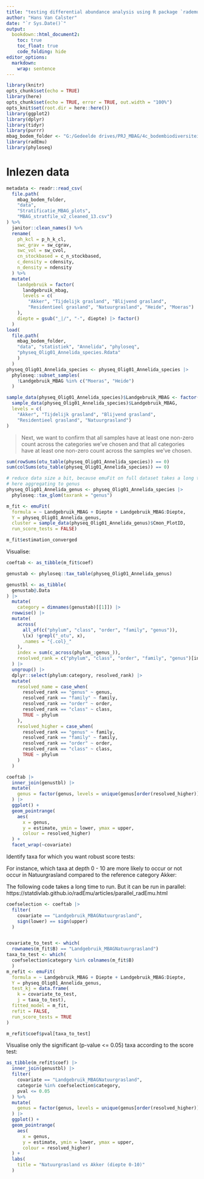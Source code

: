 ```yaml
---
title: "testing differential abundance analysis using R package `rademu`"
author: "Hans Van Calster"
date: "`r Sys.Date()`"
output:
  bookdown::html_document2:
    toc: true
    toc_float: true
    code_folding: hide
editor_options:
  markdown:
    wrap: sentence
---
```



```r
library(knitr)
opts_chunk$set(echo = TRUE)
library(here)
opts_chunk$set(echo = TRUE, error = TRUE, out.width = "100%")
opts_knit$set(root.dir = here::here())
library(ggplot2)
library(dplyr)
library(tidyr)
library(purrr)
mbag_bodem_folder <- "G:/Gedeelde drives/PRJ_MBAG/4c_bodembiodiversiteit" # nolint
library(radEmu)
library(phyloseq)
```

# Inlezen data

```r
metadata <- readr::read_csv(
  file.path(
    mbag_bodem_folder,
    "data", 
    "Stratificatie_MBAG_plots",
    "MBAG_stratfile_v2_cleaned_13.csv")
) %>%
  janitor::clean_names() %>%
  rename(
    ph_kcl = p_h_k_cl,
    swc_grav = sw_cgrav,
    swc_vol = sw_cvol,
    cn_stockbased = c_n_stockbased,
    c_density = cdensity,
    n_density = ndensity
  ) %>%
  mutate(
    landgebruik = factor(
      landgebruik_mbag,
      levels = c(
        "Akker", "Tijdelijk grasland", "Blijvend grasland",
        "Residentieel grasland", "Natuurgrasland", "Heide", "Moeras")
    ),
    diepte = gsub("_|/", "-", diepte) |> factor()
  )
load(
  file.path(
    mbag_bodem_folder,
    "data", "statistiek", "Annelida", "phyloseq",
    "physeq_Olig01_Annelida_species.Rdata"
    )
  )
physeq_Olig01_Annelida_species <- physeq_Olig01_Annelida_species |> 
  phyloseq::subset_samples(
    !Landgebruik_MBAG %in% c("Moeras", "Heide")
  )
```



```r
sample_data(physeq_Olig01_Annelida_species)$Landgebruik_MBAG <- factor(
  sample_data(physeq_Olig01_Annelida_species)$Landgebruik_MBAG,
  levels = c(
    "Akker", "Tijdelijk grasland", "Blijvend grasland",
    "Residentieel grasland", "Natuurgrasland")
)

```

>Next, we want to confirm that all samples have at least one non-zero count across the categories we’ve chosen and that all categories have at least one non-zero count across the samples we’ve chosen.

```r
sum(rowSums(otu_table(physeq_Olig01_Annelida_species)) == 0)
sum(colSums(otu_table(physeq_Olig01_Annelida_species)) == 0)
```

```r
# reduce data size a bit, because emuFit on full dataset takes a long time
# here aggregating to genus
physeq_Olig01_Annelida_genus <- physeq_Olig01_Annelida_species |>
  phyloseq::tax_glom(taxrank = "genus")
```



```r
m_fit <- emuFit(
  formula = ~ Landgebruik_MBAG + Diepte + Landgebruik_MBAG:Diepte, 
  Y = physeq_Olig01_Annelida_genus,
  cluster = sample_data(physeq_Olig01_Annelida_genus)$Cmon_PlotID,
  run_score_tests = FALSE) 

m_fit$estimation_converged
```

Visualise:

```r
coeftab <- as_tibble(m_fit$coef)

genustab <- phyloseq::tax_table(physeq_Olig01_Annelida_genus)

genustbl <- as_tibble(
  genustab@.Data
) |> 
  mutate(
    category = dimnames(genustab)[[1]]) |> 
  rowwise() |> 
  mutate(
    across(
      all_of(c("phylum", "class", "order", "family", "genus")),
      \(x) !grepl("_otu", x),
      .names = "{.col}_"
    ),
    index = sum(c_across(phylum_:genus_)),
    resolved_rank = c("phylum", "class", "order", "family", "genus")[index]
  ) |> 
  ungroup() |> 
  dplyr::select(phylum:category, resolved_rank) |> 
  mutate(
    resolved_name = case_when(
      resolved_rank == "genus" ~ genus,
      resolved_rank == "family" ~ family,
      resolved_rank == "order" ~ order,
      resolved_rank == "class" ~ class,
      TRUE ~ phylum
    ),
    resolved_higher = case_when(
      resolved_rank == "genus" ~ family,
      resolved_rank == "family" ~ family,
      resolved_rank == "order" ~ order,
      resolved_rank == "class" ~ class,
      TRUE ~ phylum
    )
  )

coeftab |>
  inner_join(genustbl) |> 
  mutate(
    genus = factor(genus, levels = unique(genus[order(resolved_higher)]))
  ) |> 
  ggplot() +
  geom_pointrange(
    aes(
      x = genus,
      y = estimate, ymin = lower, ymax = upper,
      colour = resolved_higher)
  ) + 
  facet_wrap(~covariate)

```

Identify taxa for which you want robust score tests:

For instance, which taxa at depth 0 - 10 are more likely to occur or not occur in Natuurgrasland compared to the reference category Akker:

The following code takes a long time to run.
But it can be run in parallel: https://statdivlab.github.io/radEmu/articles/parallel_radEmu.html



```r
coefselection <- coeftab |> 
  filter(
    covariate == "Landgebruik_MBAGNatuurgrasland",
    sign(lower) == sign(upper)
  )


covariate_to_test <- which(
  rownames(m_fit$B) == "Landgebruik_MBAGNatuurgrasland")
taxa_to_test <- which(
  coefselection$category %in% colnames(m_fit$B)
  )
m_refit <- emuFit(
  formula = ~ Landgebruik_MBAG + Diepte + Landgebruik_MBAG:Diepte, 
  Y = physeq_Olig01_Annelida_genus,
  test_kj = data.frame(
    k = covariate_to_test, 
    j = taxa_to_test),
  fitted_model = m_fit,
  refit = FALSE,
  run_score_tests = TRUE
)

m_refit$coef$pval[taxa_to_test]
```

Visualise only the significant (p-value <= 0.05) taxa according to the score test:

```r
as_tibble(m_refit$coef) |>
  inner_join(genustbl) |>
  filter(
    covariate == "Landgebruik_MBAGNatuurgrasland",
    categorie %in% coefselection$category,
    pval <= 0.05
  ) %>%
  mutate(
    genus = factor(genus, levels = unique(genus[order(resolved_higher)]))
  ) |> 
  ggplot() +
  geom_pointrange(
    aes(
      x = genus,
      y = estimate, ymin = lower, ymax = upper,
      colour = resolved_higher)
  ) +
  labs(
    title = "Natuurgrasland vs Akker (diepte 0-10)"
  )
```





